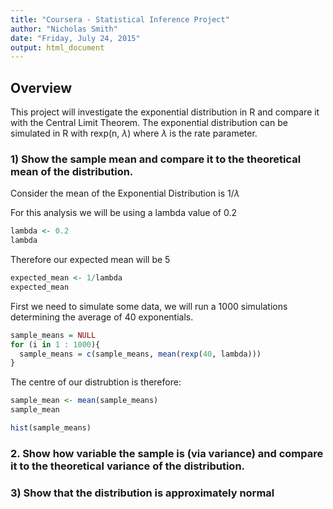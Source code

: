 ```yaml
---
title: "Coursera - Statistical Inference Project"
author: "Nicholas Smith"
date: "Friday, July 24, 2015"
output: html_document
---
```


## Overview

This project will investigate the exponential distribution in R and compare it with the Central Limit Theorem. The exponential distribution can be simulated in R with rexp(n, $\lambda$) where $\lambda$ is the rate parameter.


### 1) Show the sample mean and compare it to the theoretical mean of the distribution.

Consider the mean of the Exponential Distribution is 1/$\lambda$

For this analysis we will be using a lambda value of 0.2

```r
lambda <- 0.2
lambda
```

Therefore our expected mean will be 5

```r
expected_mean <- 1/lambda 
expected_mean
```

First we need to simulate some data, we will run a 1000 simulations determining the average of 40 exponentials.

```r
sample_means = NULL
for (i in 1 : 1000){
  sample_means = c(sample_means, mean(rexp(40, lambda)))  
} 
```

The centre of our distrubtion is therefore:

```r
sample_mean <- mean(sample_means)
sample_mean
```

```r
hist(sample_means)
```

### 2. Show how variable the sample is (via variance) and compare it to the theoretical variance of the distribution.

### 3) Show that the distribution is approximately normal

